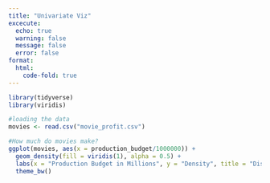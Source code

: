 ```yaml
---
title: "Univariate Viz"
excecute:
  echo: true
  warning: false
  message: false
  error: false
format: 
  html:
    code-fold: true
---
```


```r
library(tidyverse)
library(viridis)

#loading the data
movies <- read.csv("movie_profit.csv")

#How much do movies make?
ggplot(movies, aes(x = production_budget/1000000)) +
  geom_density(fill = viridis(1), alpha = 0.5) +
  labs(x = "Production Budget in Millions", y = "Density", title = "Distribution of Movie Production Budgets", caption = "Data from the-numbers.com", alt = "Movie budgets peak at around 10 million dolars with a sharp decline, however there are a consitant percent of movies with budgets over 150 million.") +
  theme_bw()
```


